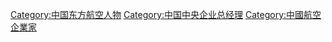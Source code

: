[[Category:中国东方航空人物|Category:中国东方航空人物]]
[[Category:中国中央企业总经理|Category:中国中央企业总经理]]
[[Category:中國航空企業家|Category:中國航空企業家]]